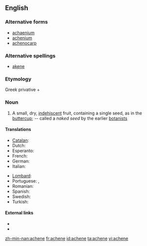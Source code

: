 ==English==

===Alternative forms===
* [[achaenium]]
* [[achenium]]
* [[achenocarp]]

===Alternative spellings===
* [[akene]]

===Etymology===
Greek privative {{term|ἀ-|sc=polytonic|}} + {{term|χαίνω|sc=polytonic|tr=chainō||to gape}}

===Noun===
{{en-noun}}

# {{botany}} A small, dry, [[indehiscent]] fruit, containing a single seed, as in the [[buttercup]]; -- called a ''naked seed'' by the earlier [[botanists]]

====Translations====
{{trans-top|small dry fruit}}
* [[Catalan]]: {{t|ca|aqueni|m}}
* Dutch: {{t|nl|dopvrucht}}
* Esperanto: {{t|eo|akeno|xs=Esperanto}}
* French: {{t+|fr|akène|m}}
* German: {{t|de|Achäne}}
* Italian: {{t-|it|achenio|m}}
{{trans-mid}}
* [[Lombard]]: {{tø|lmo|achénio|m}}
* Portuguese: {{t+|pt|aquênio|m}},  {{t|pt|aquénio|m}}
* Romanian: {{t+|ro|achenă|f}}
*Spanish: {{t-|es|aquenio|m}}
* Swedish: {{t|sv|nötfrukt|c}}
* Turkish: {{t+|tr|aken}}
{{trans-bottom}}

====External links====
* {{R:Century 1911}}
* {{R:OneLook}}

[[zh-min-nan:achene]]
[[fr:achene]]
[[id:achene]]
[[ta:achene]]
[[vi:achene]]